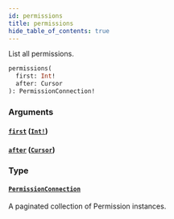 ```yaml
---
id: permissions
title: permissions
hide_table_of_contents: true
---
```



List all permissions.

```graphql
permissions(
  first: Int!
  after: Cursor
): PermissionConnection!
```


### Arguments

#### [`first`](#) ([`Int!`](/docs/directory-api-reference/schema/scalars/int))




#### [`after`](#) ([`Cursor`](/docs/directory-api-reference/schema/scalars/cursor))




### Type

#### [`PermissionConnection`](/docs/directory-api-reference/schema/objects/permission-connection)

A paginated collection of Permission instances.




